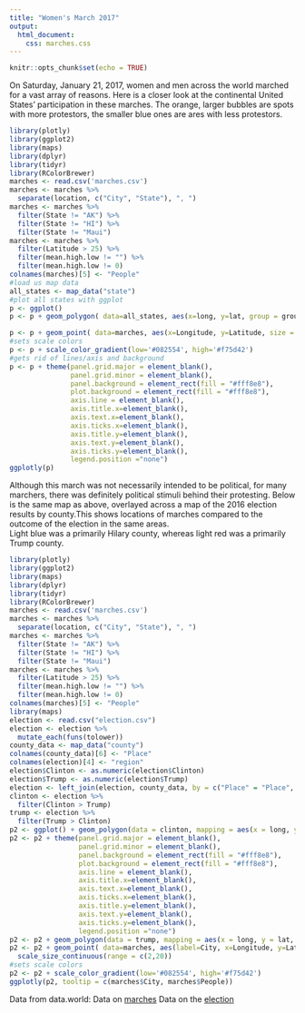 ```yaml
---
title: "Women's March 2017"
output: 
  html_document:
    css: marches.css
---
```


```r
knitr::opts_chunk$set(echo = TRUE)
```


  On Saturday, January 21, 2017, women and men across the world marched for a vast array of reasons. Here is a closer look at the continental United States' participation in these marches. The orange, larger bubbles are spots with more protestors, the smaller blue ones are ares with less protestors. 



```r
library(plotly)
library(ggplot2)
library(maps)
library(dplyr)
library(tidyr)
library(RColorBrewer)
marches <- read.csv('marches.csv') 
marches <- marches %>% 
  separate(location, c("City", "State"), ", ")
marches <- marches %>% 
  filter(State != "AK") %>% 
  filter(State != "HI") %>% 
  filter(State != "Maui")
marches <- marches %>% 
  filter(Latitude > 25) %>% 
  filter(mean.high.low != "") %>% 
  filter(mean.high.low != 0)
colnames(marches)[5] <- "People"
#load us map data
all_states <- map_data("state")
#plot all states with ggplot
p <- ggplot()
p <- p + geom_polygon( data=all_states, aes(x=long, y=lat, group = group),colour="#f75d42", fill="#fff8e8" )

p <- p + geom_point( data=marches, aes(x=Longitude, y=Latitude, size = People, color=People)) + scale_size_continuous(range = c(2,20))
#sets scale colors
p <- p + scale_color_gradient(low='#082554', high='#f75d42')
#gets rid of lines/axis and background
p <- p + theme(panel.grid.major = element_blank(), 
               panel.grid.minor = element_blank(),
               panel.background = element_rect(fill = "#fff8e8"),
               plot.background = element_rect(fill = "#fff8e8"), 
               axis.line = element_blank(),
               axis.title.x=element_blank(),
               axis.text.x=element_blank(),
               axis.ticks.x=element_blank(),
               axis.title.y=element_blank(),
               axis.text.y=element_blank(),
               axis.ticks.y=element_blank(),
               legend.position ="none")
ggplotly(p)

```


Although this march was not necessarily intended to be political, for many marchers, there was definitely political stimuli behind their protesting. Below is the same map as above, overlayed across a map of the 2016 election results by county.This shows locations of marches compared to the outcome of the election in the same areas.  
Light blue was a primarily Hilary county, whereas light red was a primarily Trump county. 


```r
library(plotly)
library(ggplot2)
library(maps)
library(dplyr)
library(tidyr)
library(RColorBrewer)
marches <- read.csv('marches.csv') 
marches <- marches %>% 
  separate(location, c("City", "State"), ", ")
marches <- marches %>% 
  filter(State != "AK") %>% 
  filter(State != "HI") %>% 
  filter(State != "Maui")
marches <- marches %>% 
  filter(Latitude > 25) %>% 
  filter(mean.high.low != "") %>% 
  filter(mean.high.low != 0)
colnames(marches)[5] <- "People"
library(maps)
election <- read.csv("election.csv")
election <- election %>% 
  mutate_each(funs(tolower))
county_data <- map_data("county")
colnames(county_data)[6] <- "Place"
colnames(election)[4] <- "region"
election$Clinton <- as.numeric(election$Clinton)
election$Trump <- as.numeric(election$Trump)
election <- left_join(election, county_data, by = c("Place" = "Place", "region" = "region"))
clinton <- election %>% 
  filter(Clinton > Trump)
trump <- election %>% 
  filter(Trump > Clinton)
p2 <- ggplot() + geom_polygon(data = clinton, mapping = aes(x = long, y = lat, group = group), fill = "#b0c5e8") + coord_fixed(1.3)
p2 <- p2 + theme(panel.grid.major = element_blank(), 
                 panel.grid.minor = element_blank(),
                 panel.background = element_rect(fill = "#fff8e8"),
                 plot.background = element_rect(fill = "#fff8e8"), 
                 axis.line = element_blank(),
                 axis.title.x=element_blank(),
                 axis.text.x=element_blank(),
                 axis.ticks.x=element_blank(),
                 axis.title.y=element_blank(),
                 axis.text.y=element_blank(),
                 axis.ticks.y=element_blank(),
                 legend.position ="none")
p2 <- p2 + geom_polygon(data = trump, mapping = aes(x = long, y = lat, group = group), fill = "#e8c2b0") + coord_fixed(1.3)
p2 <- p2 + geom_point( data=marches, aes(label=City, x=Longitude, y=Latitude, size = People, color=People), alpha=.3) + 
  scale_size_continuous(range = c(2,20))
#sets scale colors
p2 <- p2 + scale_color_gradient(low='#082554', high='#f75d42')
ggplotly(p2, tooltip = c(marches$City, marches$People))
```


Data from data.world:
  Data on [marches](https://data.world/carlvlewis/womens-marches-crowd-sizes)
Data on the [election](https://data.world/kidpixo/election-usa-2016-results)

